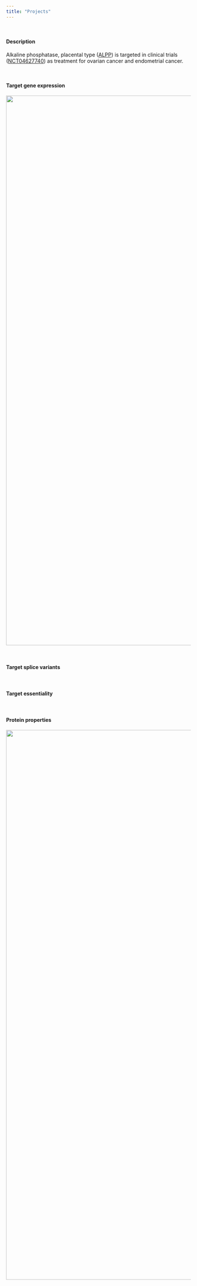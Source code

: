```yaml
---
title: "Projects"
---
```


<br>

#### Description
Alkaline phosphatase, placental type ([ALPP](https://www.uniprot.org/uniprot/P05187)) is targeted in clinical trials ([NCT04627740](https://www.clinicaltrials.gov/ct2/show/NCT04627740)) as treatment for ovarian cancer and endometrial cancer.

<br>

#### Target gene expression
![](cartcontent/images/ALPP_expression.png){width=1500px}

<br>

#### Target splice variants

<br>

#### Target essentiality

<br>

#### Protein properties
![](cartcontent/images/ALPP_plot.png){width=1500px}